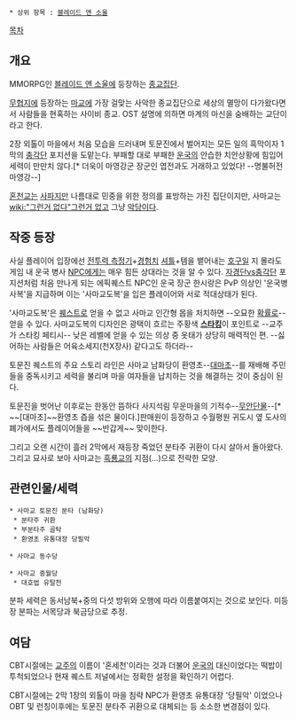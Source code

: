  * 상위 항목 : [[블레이드 앤 소울]]

[[목차]]

== 개요 ==
MMORPG인 [[블레이드 앤 소울]]에 등장하는 [[종교]]집단.

[[무협지]]에 등장하는 [[마교]]에 가장 걸맞는 사악한 종교집단으로 세상의 멸망이 다가왔다면서 사람들을 현혹하는 사이비 종교. OST 설명에 의하면 마계의 마신을 숭배하는 교단이라고 한다.

2장 외톨이 마을에서 처음 모습을 드러내며 토문진에서 벌어지는 모든 일의 흑막이자 1막의 [[충각단]] 포지션을 도맡는다. 부패할 대로 부패한 [[운국]]의 안습한 치안상황에 힘입어 세력이 만만치 않다.[* 더욱이 마영강군 장군인 엽전과도 거래하고 있었다! --명불허전 마영강--]

[[혼천교]]는 [[사파]]지만 나름대로 민중을 위한 정의를 표방하는 가진 집단이지만, 사마교는 [[wiki:"그런거 없다"그런거 없고]] 그냥 [[악당]]이다.

== 작중 등장 ==
사실 플레이어 입장에선 [[전투력 측정기]]+[[경험치]] [[셔틀]]+템을 뱉어내는 [[호구]]일 지 몰라도 게임 내 운국 병사 [[NPC]]에게는 매우 힘든 상대라는 것을 알 수 있다. [[자경단]]vs[[충각단]] 포지션처럼 처음 만나게 되는 에픽퀘스트 NPC인 운국 장군 한시랑은 PvP 의상인 '운국병사복'을 지급하며 이는 '사마교도복'을 입은 플레이어와 서로 적대상태가 된다.

'사마교도복'은 [[퀘스트]]로 얻을 수 없고 사마교 인간형 몹을 처치하면 --오묘한 [[확률]]로-- 얻을 수 있다. 사마교도복의 디자인은 광택이 흐르는 주황색 '''[[스타킹]]'''이 포인트로 --교주가 스타킹 페티시-- 낮은 레벨에 얻을 수 있는 의상 중 옷태가 상당히 매력적인 편. --싫어하는 사람들은 어육소세지(천X장사) 같다고도 하더라--

토문진 퀘스트의 주요 스토리 라인은 사마교 남화당이 환영초--[[대마초]]--를 재배해 주민들을 중독시키고 세력을 불리며 마을 여자들을 납치하는 것을 해결하는 것이 중심이 된다.

토문진을 벗어난 이후로는 한동안 뜸하다 사지석림 무운마을의 기적수--[[무안단물]]--[* ~~[대마초]~~환영초 즙을 섞은 물이다.]판매원이 등장하고 수월평원 귀도시 옆 도사의 폐가에서도 플레이어들을 ~~반갑게~~ 맞이한다.

그리고 오랜 시간이 흘러 2막에서 재등장 죽었던 분타주 귀환이 다시 살아서 돌아왔다. 그리고 묘사로 보아 사마교는 [[흑룡교]]의 지점(...)으로 전락한 모양.

== 관련인물/세력 ==

 * 사마교 토문진 분타 (남화당)
  * 분타주 귀환
  * 부분타주 골탁
  * 환영초 유통대장 당필악
   
 * 사마교 동수당

 * 사마교 중월당
  * 대호법 유탈천

분파 세력은 동서남북+중의 다섯 방위와 오행에 따라 이름붙여지는 것으로 보인다. 미등장 분파는 서목당과 북금당으로 추정.

== 여담 ==
CBT시절에는 [[교주]]의 이름이 '혼세천'이라는 것과 더불어 [[운국]]의 대신이었다는 떡밥이 투척되었으나 현재 퀘스트 저널에서는 정확한 설정을 확인하기 어렵다.

CBT시절에는 2막 1장의 외톨이 마을 침략 NPC가 환영초 유통대장 '당필악' 이었으나 OBT 및 런칭이후에는 토문진 분타주 귀환으로 대체되는 등 소소한 변경점이 있다.
